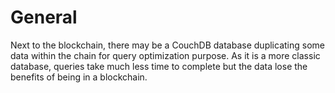 


# General



Next to the blockchain, there may be a CouchDB database duplicating some data within the chain for query optimization purpose. As it is a more classic database, queries take much less time to complete but the data lose the benefits of being in a blockchain. 


